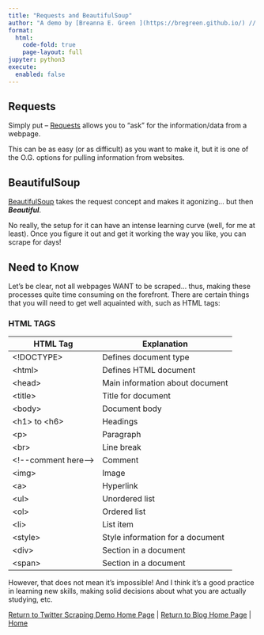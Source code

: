 ```yaml
---
title: "Requests and BeautifulSoup"
author: "A demo by [Breanna E. Green ](https://bregreen.github.io/) // Powered by [Quarto](https://quarto.org/docs/tools/jupyter-lab.html)"
format: 
  html:
    code-fold: true
    page-layout: full
jupyter: python3
execute: 
  enabled: false
---
```


## Requests

Simply put -- [Requests](https://docs.python-requests.org/en/master/user/quickstart/) allows you to "ask" for the information/data from a webpage. 

This can be as easy (or as difficult) as you want to make it, but it is one of the O.G. options for pulling information from websites. 

## BeautifulSoup

[BeautifulSoup](https://www.crummy.com/software/BeautifulSoup/bs4/doc/) takes the request concept and makes it agonizing... but then __*Beautiful*__. 

No really, the setup for it can have an intense learning curve (well, for me at least). Once you figure it out and get it working the way you like, you can scrape for days!

## Need to Know

Let's be clear, not all webpages WANT to be scraped... thus, making these processes quite time consuming on the forefront. There are certain things that you will need to get well aquainted with, such as HTML tags:

### HTML TAGS

| HTML Tag                | Explanation                              |
|--------------------|-------------------------------------------|
| <\!DOCTYPE>        | Defines document type                 |
| <html\>             | Defines HTML document                  |
| <head\>             | Main information about document    |
| <title\>            | Title for document          |
| <body\>             | Document body               |
| <h1\> to <h6\>       |  Headings                    |
| <p\>                | Paragraph                       |
| <br\>               | Line break               |
| <\!\-\-comment here-\-> | Comment                         |
| <img\> | Image                         |
| <a\> | Hyperlink                       |
| <ul\> | Unordered list                     |
| <ol\> | Ordered list                     |
| <li\> | List item                     |
| <style\> | Style information for a document                    |
| <div\> | Section in a document                   |
| <span\> | Section in a document                   |


However, that does not mean it's impossible! And I think it's a good practice in learning new skills, making solid decisions about what you are actually studying, etc. 



[Return to Twitter Scraping Demo Home Page](https://bregreen.github.io/projects/Twitter_Scraping_Demo/Twitter_Scrape_Demo_README.html#) | 
[Return to Blog Home Page](https://bregreen.github.io/blog.html#) | 
[Home](https://bregreen.github.io/#)